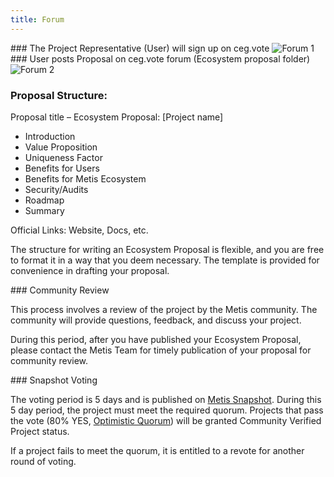 ```yaml
---
title: Forum
---
```



<Steps>
  <Step>
   ### The Project Representative (User) will sign up on ceg.vote
    <img src="/assets/cvp/welcome.webp" alt="Forum 1" />
  </Step>

<Step>
  ### User posts Proposal on ceg.vote forum (Ecosystem proposal folder)
  <img src="/assets/cvp/landing.webp" alt="Forum 2" />
</Step>

### Proposal Structure:

Proposal title – Ecosystem Proposal: [Project name]

- Introduction
- Value Proposition
- Uniqueness Factor
- Benefits for Users
- Benefits for Metis Ecosystem
- Security/Audits
- Roadmap
- Summary

Official Links: Website, Docs, etc.

The structure for writing an Ecosystem Proposal is flexible, and you are free to format it in a way that you deem necessary. The template is provided for convenience in drafting your proposal.

<Step>
  ### Community Review

This process involves a review of the project by the Metis community. The community will provide questions, feedback, and discuss your project.

During this period, after you have published your Ecosystem Proposal, please contact the Metis Team for timely publication of your proposal for community review.

</Step>

<Step>
  ### Snapshot Voting

The voting period is 5 days and is published on [Metis Snapshot](https://proposals.ceg.vote). During this 5 day period, the project must meet the required quorum. Projects that pass the vote (80% YES, [Optimistic Quorum](https://docs.snapshot.box/snapshot-x/protocol/execution-strategies#optimistic-quorum)) will be granted Community Verified Project status.

If a project fails to meet the quorum, it is entitled to a revote for another round of voting.

</Step>
</Steps>
